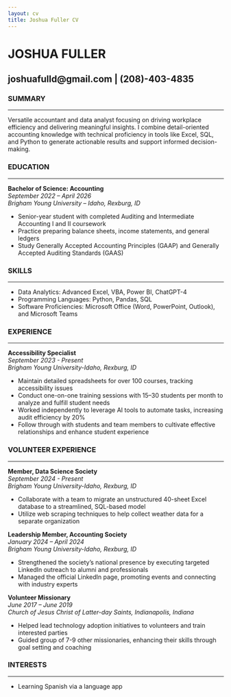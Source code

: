 ```yaml
---
layout: cv
title: Joshua Fuller CV
---
```



# JOSHUA FULLER
## joshuafulld@gmail.com | (208)-403-4835


### SUMMARY
***

Versatile accountant and data analyst focusing on driving workplace efficiency and delivering meaningful insights. I combine detail-oriented accounting knowledge with technical proficiency in tools like Excel, SQL, and Python to generate actionable results and support informed decision-making.


### EDUCATION
***

**Bachelor of Science: Accounting**  
*September 2022 – April 2026*  
*Brigham Young University – Idaho, Rexburg, ID*

- Senior-year student with completed Auditing and Intermediate Accounting I and II coursework
- Practice preparing balance sheets, income statements, and general ledgers
- Study Generally Accepted Accounting Principles (GAAP) and Generally Accepted Auditing Standards (GAAS)


### SKILLS
***

- Data Analytics: Advanced Excel, VBA, Power BI, ChatGPT-4
- Programming Languages: Python, Pandas, SQL
- Software Proficiencies: Microsoft Office (Word, PowerPoint, Outlook), and Microsoft Teams


### EXPERIENCE
***

**Accessibility Specialist**  
*September 2023 - Present*  
*Brigham Young University-Idaho, Rexburg, ID*

- Maintain detailed spreadsheets for over 100 courses, tracking accessibility issues
- Conduct one-on-one training sessions with 15–30 students per month to analyze and fulfill student needs
- Worked independently to leverage AI tools to automate tasks, increasing audit efficiency by 20%
- Follow through with students and team members to cultivate effective relationships and enhance student experience


### VOLUNTEER EXPERIENCE
***

**Member, Data Science Society**  
*September 2024 - Present*  
*Brigham Young University-Idaho, Rexburg, ID*

- Collaborate with a team to migrate an unstructured 40-sheet Excel database to a streamlined, SQL-based model
- Utilize web scraping techniques to help collect weather data for a separate organization

**Leadership Member, Accounting Society**  
*January 2024 – April 2024*  
*Brigham Young University-Idaho, Rexburg, ID*

- Strengthened the society’s national presence by executing targeted LinkedIn outreach to alumni and professionals
- Managed the official LinkedIn page, promoting events and connecting with industry experts

**Volunteer Missionary**  
*June 2017 – June 2019*  
*Church of Jesus Christ of Latter-day Saints, Indianapolis, Indiana*

- Helped lead technology adoption initiatives to volunteers and train interested parties
- Guided group of 7-9 other missionaries, enhancing their skills through goal setting and coaching


### INTERESTS
***

- Learning Spanish via a language app


<!-- ### Footer

Last updated: May 2013 -->